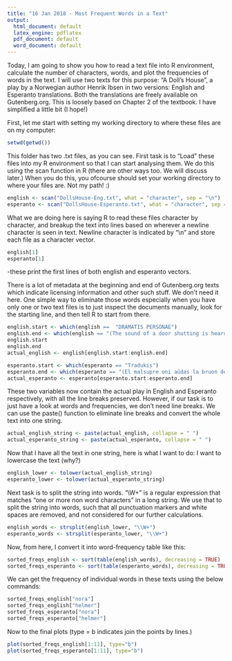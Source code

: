 ```yaml
---
title: "16 Jan 2018 - Most Frequent Words in a Text"
output:
  html_document: default
  latex_engine: pdflatex
  pdf_document: default
  word_document: default
---
```


Today, I am going to show you how to read a text file into R environment, calculate the number of characters, words, and plot the frequencies of words in the text. I will use two texts for this purpose: "A Doll's House", a play by a Norwegian author Henrik Ibsen in two versions: English and Esperanto translations. Both the translations are freely available on Gutenberg.org. This is loosely based on Chapter 2 of the textbook. I have simplified a little bit (I hope!)

First, let me start with setting my working directory to where these files are on my computer:
```r
setwd(getwd())
```
This folder has two .txt files, as you can see. First task is to "Load" these files into my R environment so that I can start analysing them. We do this using the scan function in R (there are other ways too. We will discuss later.) 
When you do this, you ofcourse should set your working directory to where your files are. Not my path! :) 

```r
english <- scan("DollsHouse-Eng.txt", what = "character", sep = "\n")
esperanto <- scan("DollsHouse-Esperanto.txt", what = "character", sep = "\n", encoding = "UTF-8")
```
What we are doing here is saying R to read these files character by character, and breakup the text into lines based on wherever a newline character is seen in text. Newline character is indicated by "\\n" and store each file as a character vector.

```r
english[1]
esperanto[1]
```
-these print the first lines of both english and esperanto vectors. 

There is a lot of metadata at the beginning and end of Gutenberg.org texts which indicate licensing information and other such stuff. We don't need it here. One simple way to eliminate those words especially when you have only one or two text files is to just inspect the documents manually, look for the starting line, and then tell R to start from there. 
```r
english.start <- which(english ==  "DRAMATIS PERSONAE")
english.end <- which(english == "(The sound of a door shutting is heard from below.)")
english.start
english.end
actual_english <- english[english.start:english.end]

esperanto.start <- which(esperanto == "Tradukis")
esperanto.end <- which(esperanto == "(El malsupre oni aŭdas la bruon de pordo, kiu frape ŝlosiĝas.)")
actual_esperanto <- esperanto[esperanto.start:esperanto.end]
```

These two variables now contain the actual play in English and Esperanto respectively, with all the line breaks preserved. However, if our task is to just have a look at words and frequencies, we don't need line breaks. We can use the paste() function to eliminate line breaks and convert the whole text into one string.

```r
actual_english_string <- paste(actual_english, collapse = " ")
actual_esperanto_string <- paste(actual_esperanto, collapse = " ")
```

Now that I have all the text in one string, here is what I want to do: 
I want to lowercase the text (why?)

```r
english_lower <- tolower(actual_english_string)
esperanto_lower <- tolower(actual_esperanto_string)
```

Next task is to split the string into words. "\\W+" is a regular expression that matches "one or more non word characters" in a long string. We use that to split the string into words, such that all punctuation markers and white spaces are removed, and not considered for our further calculations.

```r
english_words <- strsplit(english_lower, "\\W+")
esperanto_words <- strsplit(esperanto_lower, "\\W+")
```

Now, from here, I convert it into word-frequency table like this:
```r
sorted_freqs_english <- sort(table(english_words), decreasing = TRUE)
sorted_freqs_esperanto <- sort(table(esperanto_words), decreasing = TRUE)
```

We can get the frequency of individual words in these texts using the below commands:
```r
sorted_freqs_english["nora"]
sorted_freqs_english["helmer"]
sorted_freqs_esperanto["nora"]
sorted_freqs_esperanto["helmer"]
```

Now to the final plots (type = b indicates join the points by lines.)
```r
plot(sorted_freqs_english[1:11], type="b")
plot(sorted_freqs_esperanto[1:11], type="b")
```
